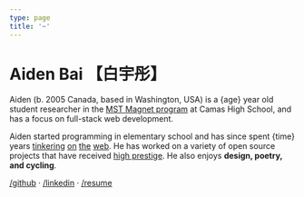 ```yaml
---
type: page
title: '~'
---
```



# Aiden Bai <span className="text-gray-600" title="Bái yǔ tóng">【白宇彤】</span>

Aiden (b. 2005 Canada, based in Washington, USA) is a {age} year old student researcher in the [MST Magnet program](https://chsmstmagnet.com) at Camas High School, and has a focus on full-stack web development.

Aiden started programming in elementary school and has since spent {time} years [tinkering](https://web.archive.org/web/20210224204749/https://snip.ml/) [on](https://web.archive.org/web/20210302175727/https://covidheroes.net/) [the](https://aplus-app.netlify.app) [web](https://fuck-zephyr.netlify.app/). He has worked on a variety of open source projects that have received [high prestige](https://www.societyforscience.org/press-release/2021-regeneron-isef-grand-awards/#:~:text=SOFT031%20%E2%80%94%20Lucia%3A%20Creating,States%20of%20America). He also enjoys **design, poetry, and cycling**.

[/github](https://github.com/aidenybai) · [/linkedin](https://linkedin.com/in/aidenbai) · [/resume](https://www.figma.com/file/n4MkGYBP1CEc3LsXU9z1pT/Resume?node-id=0%3A1)
